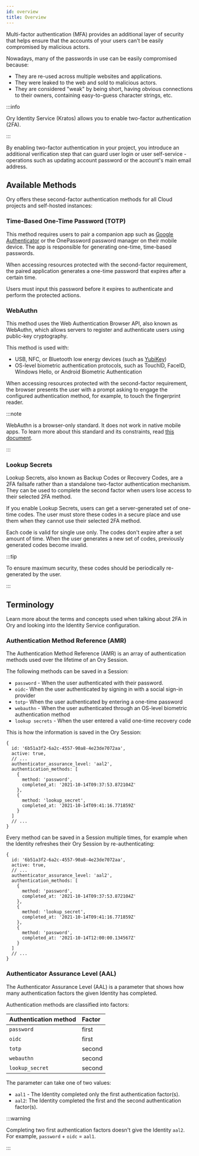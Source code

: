 ```yaml
---
id: overview
title: Overview
---
```


Multi-factor authentication (MFA) provides an additional layer of security that helps 
ensure that the accounts of your users can't be easily compromised by malicious actors. 

Nowadays, many of the passwords in use can be easily compromised because: 

- They are re-used across multiple websites and applications. 
- They were leaked to the web and sold to malicious actors. 
- They are considered "weak" by being short, having obvious connections 
to their owners, containing easy-to-guess character strings, etc. 

:::info

Ory Identity Service (Kratos) allows you to enable two-factor authentication (2FA).

:::

By enabling two-factor authentication in your project, you introduce an additional 
verification step that can guard user login or user self-service - operations such 
as updating account password or the account's main email address.

## Available Methods

Ory offers these second-factor authentication methods for all Cloud projects
and self-hosted instances: 

### Time-Based One-Time Password (TOTP)

This method requires users to pair a companion app such as [Google Authenticator](https://g.co/kgs/YgRFR5)
or the OnePassword password manager on their mobile device. The app is responsible 
for generating one-time, time-based passwords.

When accessing resources protected with the second-factor requirement, the paired 
application generates a one-time password that expires after a certain time. 

Users must input this password before it expires to authenticate and perform the protected actions. 

### WebAuthn

This method uses the Web Authentication Browser API, also known as WebAuthn, which
allows servers to register and authenticate users using public-key cryptography.

This method is used with: 

- USB, NFC, or Bluetooth low energy devices (such as [YubiKey](https://www.yubico.com/why-yubico/how-the-yubikey-works/))
- OS-level biometric authentication protocols, such as TouchID,
FaceID, Windows Hello, or Android Biometric Authentication

When accessing resources protected with the second-factor requirement, 
the browser presents the user with a prompt asking to engage the configured 
authentication method, for example, to touch the fingerprint reader. 

:::note

WebAuthn is a browser-only standard. It does not work in native mobile apps. To learn
more about this standard and its constraints, read [this document](./webauthn).

:::

### Lookup Secrets

Lookup Secrets, also known as Backup Codes or Recovery Codes, are a 2FA failsafe 
rather than a standalone two-factor authentication mechanism. They can be used to 
complete the second factor when users lose access to their selected 2FA method. 

If you enable Lookup Secrets, users can get a server-generated set of one-time
codes. The user must store these codes in a secure place and use them when they
cannot use their selected 2FA method. 

Each code is valid for single use only. The codes don't expire after a set amount of 
time. When the user generates a new set of codes, previously generated codes become
invalid. 

:::tip

To ensure maximum security, these codes should be periodically re-generated 
by the user. 

:::

## Terminology

Learn more about the terms and concepts used when talking about 2FA in Ory 
and looking into the Identity Service configuration.

### Authentication Method Reference (AMR)

The Authentication Method Reference (AMR) is an array of authentication methods
used over the lifetime of an Ory Session. 

The following methods can be saved in a Session: 

- `password` - When the user authenticated with their password. 
- `oidc`- When the user authenticated by signing in with a social sign-in provider
- `totp`- When the user authenticated by entering a one-time password 
- `webauthn` - When the user authenticated through an OS-level biometric authentication method
- `lookup secrets` - When the user entered a valid one-time recovery code

This is how the information is saved in the Ory Session: 

```json5 title="Sample Ory Session JSON Payload"
{
  id: '6b51a3f2-6a2c-4557-90a8-4e23de7072aa',
  active: true,
  // ...
  authenticator_assurance_level: 'aal2',
  authentication_methods: [
    {
      method: 'password',
      completed_at: '2021-10-14T09:37:53.872104Z'
    },
    {
      method: 'lookup_secret',
      completed_at: '2021-10-14T09:41:16.771859Z'
    }
  ]
  // ...
}
```

Every method can be saved in a Session multiple times, for example when the
Identity refreshes their Ory Session by re-authenticating:

```json5 title="Sample Ory Session JSON Payload"
{
  id: '6b51a3f2-6a2c-4557-90a8-4e23de7072aa',
  active: true,
  // ...
  authenticator_assurance_level: 'aal2',
  authentication_methods: [
    {
      method: 'password',
      completed_at: '2021-10-14T09:37:53.872104Z'
    },
    {
      method: 'lookup_secret',
      completed_at: '2021-10-14T09:41:16.771859Z'
    },
    {
      method: 'password',
      completed_at: '2021-10-14T12:00:00.134567Z'
    }
  ]
  // ...
}
```

### Authenticator Assurance Level (AAL)

The Authenticator Assurance Level (AAL) is a parameter that shows how many authentication
factors the given Identity has completed. 

Authentication methods are classified into factors:

|  Authentication method 	|  Factor 	|
|:---	|:---	|
|  `password` 	|  first	|
|  `oidc`	|  first 	|
|  `totp` | second |
|  `webauthn` | second |
| `lookup_secret` | second | 

The parameter can take one of two values:

  - `aal1` - The Identity completed only the first authentication factor(s).
  - `aal2`: The Identity completed the first and the second authentication factor(s).

:::warning

Completing two first authentication factors doesn't give the Identity `aal2`. 
For example, `password` + `oidc` = `aal1`.

:::